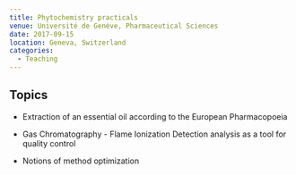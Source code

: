 ```yaml
---
title: Phytochemistry practicals
venue: Université de Genève, Pharmaceutical Sciences
date: 2017-09-15
location: Geneva, Switzerland
categories:
  - Teaching
---
```


## Topics

* Extraction of an essential oil according to the European Pharmacopoeia

* Gas Chromatography - Flame Ionization Detection analysis as a tool for quality control

* Notions of method optimization
